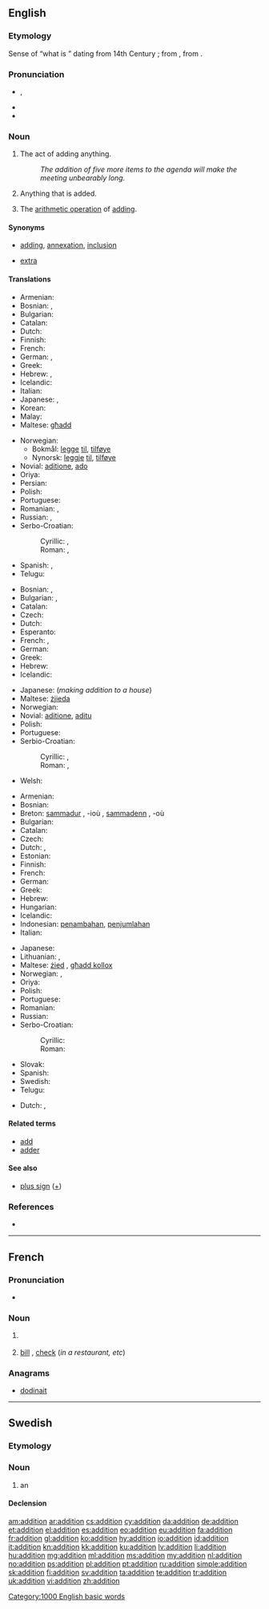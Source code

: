 ==English==
{{wikipedia}}

===Etymology===
Sense of “what is {{l|en|added}}” dating from 14th Century {{C.E.}}; from {{etyl|fro|en}} {{term|adition||increasement|lang=fro}}, from {{etyl|la|en}} {{term|additionem||lang=la}}.

===Pronunciation===
* {{IPA|/əˈdɪʃn̩/|/əˈdɪʃən/}}, {{X-SAMPA|1=/@"dISn=/|2=/@"dIS@n/}}
* {{audio|en-us-addition.ogg|Audio (US)}}
* {{rhymes|ɪʃən}}

===Noun===
{{en-noun|s|-}}

# {{uncountable}} The act of adding anything.
#: ''The addition of five more items to the agenda will make the meeting unbearably long.''
# Anything that is added.
# {{uncountable}} The [[arithmetic operation]] of [[add]]ing.

====Synonyms====
* {{sense|act of adding}} [[add]]ing, [[annexation]], [[inclusion]]
* {{sense|thing added}} [[extra]]

====Translations====
{{trans-top|act of adding}}
* Armenian: {{t|hy|հավելում|tr=havelum}}
* Bosnian: {{t-|bs|dodavanje|n}}, {{t-|bs|pridodavanje|n}}
* Bulgarian: {{t|bg|прибавяне}}
* Catalan: {{t|ca|addició|f}}
* Dutch: {{t+|nl|toevoeging|f}}
* Finnish: {{t+|fi|lisäys}}
* French: {{t+|fr|addition|f}}
* German: {{t|de|Zufügung|f}}, {{t|de|Hinzufügung|f}}
* Greek: {{t+|el|πρόσθεση|f|tr=prósthesi}}
* Hebrew: {{t|he|הוספה|tr=hosafa|f}}, {{t|he|צירוף|tr=tseruf|m}}
* Icelandic: {{t-|is|viðbót|f}}
* Italian: {{t|it|addizione|f}}
* Japanese: {{t|ja|付加|tr=ふか, fuka}}, {{t|ja|追加|tr=ついか, tsuika}}
* Korean: {{t+|ko|가감|tr=gagam|sc=Hang}}
* Malay: {{t|ms|penambahan}}
* Maltese: [[għadd]] {{m}}
{{trans-mid}}
* Norwegian:
** Bokmål: [[legge]] [[til]], [[tilføye]]
** Nynorsk: [[leggje]] [[til]], [[tilføye]]
* Novial: [[aditione]], [[ado]]
* Oriya: {{t|or|ଯୋଗ|sc=Orya}}
* Persian: {{t+|fa|جمع|xs=Persian}}
* Polish: {{t+|pl|dodawanie|n}}
* Portuguese: {{t+|pt|adição|f}}
* Romanian: {{t|ro|adaos|f}}, {{t|ro|adăugire|f}}
* Russian: {{t+|ru|сложение|n|tr=složénije}}, {{t+|ru|прибавление|n|tr=pribavlénije}}
* Serbo-Croatian:
*: Cyrillic: {{t|sh|додавање|n}}, {{t|sh|придодавање|n}}
*: Roman: {{t|sh|dodavanje|n}}, {{t|sh|pridodavanje|n}}
* Spanish: {{t|es|adición|f}}, {{t|es|añadidura|f}}
* Telugu: {{t|te|చేర్పు}}
{{trans-bottom}}

{{trans-top|thing added}}
* Bosnian: {{t-|bs|dodatak|m}}, {{t-|bs|pridodatak|m}}
* Bulgarian: {{t|bg|добавка}},  {{t|bg|прибавка}}
* Catalan: {{t|ca|addició|f}}
* Czech: {{t|cs|přídavek}}
* Dutch: {{t|nl|toevoeging|f}}
* Esperanto: {{t|eo|aldono}}
* French: {{t+|fr|addition|f}},  {{t+|fr|ajout|m}}
* German: {{t+|de|Zusatz|m}}
* Greek: {{t+|el|πρόσθεση|f|tr=prósthesi}}
* Hebrew: {{t|he|תוספת|tr=tosefet|f}}
* Icelandic: {{t-|is|viðbót|f}}
{{trans-mid}}
* Japanese: (''making addition to a house'') {{t|ja|建て増し|tr=たてまし, tatemashi}}
* Maltese: [[żjieda]] {{f}}
* Norwegian: {{t+|no|tillegg|n}}
* Novial: [[aditione]], [[aditu]]
* Polish: {{t+|pl|dodatek|m}}
* Portuguese: {{t+|pt|acréscimo|m}}
* Serbio-Croatian:
*: Cyrillic: {{t|sh|додатак|m}}, {{t|sh|придодатак|m}}
*: Roman: {{t|sh|dodatak|m}}, {{t|sh|pridodatak|m}}
* Welsh: {{t|cy|ychwanegiad|m|xs=Welsh}}
{{trans-bottom}}

{{trans-top|arithmetic: process of adding}}
* Armenian: {{t|hy|գումարում|tr=gumarum}}
* Bosnian: {{t-|bs|sabiranje|n}}
* Breton: [[sammadur]] {{m}}, -ioù {{p}}, [[sammadenn]] {{f}}, -où {{p}}
* Bulgarian: {{t+|bg|събиране|n}}
* Catalan: {{t|ca|addició|f}}
* Czech: {{t-|cs|sčítání|n}}
* Dutch: {{t+|nl|optellen|n}}, {{t-|nl|sommeren|n}}
* Estonian: {{t|et|liitmine}}
* Finnish: {{t+|fi|yhteenlasku}}
* French: {{t+|fr|addition|f}}
* German: {{t+|de|Addition|f}}
* Greek: {{t+|el|πρόσθεση|f|tr=prósthesi}}
* Hebrew: {{t|he|חיבור|tr=hibur|m}}
* Hungarian: {{t|hu|összeadás}}
* Icelandic: {{t-|is|samlagning|f}}
* Indonesian: [[tambah|penambahan]], [[jumlah|penjumlahan]]
* Italian: {{t+|it|addizione|f}}
{{trans-mid}}
* Japanese: {{t|ja|足し算|tr=たしざん, tashizan}}
* Lithuanian: {{t|lt|sudėtis}}, {{t|lt|priedas}}
* Maltese: [[żied]] {{m}}, [[għadd kollox]] {{m}}
* Norwegian: {{t+|no|addisjon|m}}, {{t+|no|pluss|n}}
* Oriya: {{t|or|ମିଶାଣ|sc=Orya}}
* Polish: {{t+|pl|dodawanie|n}}
* Portuguese: {{t+|pt|adição|f}}
* Romanian: {{t|ro|adunare}}
* Russian: {{t|ru|сложение|tr=složénije|n}}
* Serbo-Croatian:
*: Cyrillic: {{t|sh|сабирање|n}}
*: Roman: {{t|sh|sabiranje|n}}
* Slovak: {{t|sk|sčítanie|n}}
* Spanish: {{t-|es|suma|f}}
* Swedish: {{t+|sv|addition|c}}
* Telugu: {{t|te|కూడిక}}
{{trans-bottom}}

{{trans-top|arithmetic: thing added}}
* Dutch: {{t|nl|optelling|f}}, {{t|nl|sommering|f}}
{{trans-mid}}
{{trans-bottom}}

====Related terms====
* [[add]]
* [[adder]]<!--in computing-->

====See also====
* [[plus sign]] ([[+]])

===References===
* {{R:Online Etymology Dictionary}}

[[Category:1000 English basic words]]

----

==French==

===Pronunciation===
* {{audio|Fr-addition.ogg|audio}}

===Noun===
{{fr-noun|f}}

# {{l|en|addition}} {{gloss|act of adding; thing added; in arithmetic}}
# [[bill]] {{qualifier|UK}}, [[check]] {{qualifier|US}} (''in a restaurant, etc'')

===Anagrams===
* [[dodinait#French|dodinait]]

----

==Swedish==

===Etymology===
{{suffix|addera|tion|lang=sv}}

===Noun===
{{sv-noun|g=c}}

# {{mathematics|lang=sv}} an {{l|en|addition}}

====Declension====
{{sv-noun-reg-er}}

[[am:addition]]
[[ar:addition]]
[[cs:addition]]
[[cy:addition]]
[[da:addition]]
[[de:addition]]
[[et:addition]]
[[el:addition]]
[[es:addition]]
[[eo:addition]]
[[eu:addition]]
[[fa:addition]]
[[fr:addition]]
[[gl:addition]]
[[ko:addition]]
[[hy:addition]]
[[io:addition]]
[[id:addition]]
[[it:addition]]
[[kn:addition]]
[[kk:addition]]
[[ku:addition]]
[[lv:addition]]
[[li:addition]]
[[hu:addition]]
[[mg:addition]]
[[ml:addition]]
[[ms:addition]]
[[my:addition]]
[[nl:addition]]
[[no:addition]]
[[ps:addition]]
[[pl:addition]]
[[pt:addition]]
[[ru:addition]]
[[simple:addition]]
[[sk:addition]]
[[fi:addition]]
[[sv:addition]]
[[ta:addition]]
[[te:addition]]
[[tr:addition]]
[[uk:addition]]
[[vi:addition]]
[[zh:addition]]